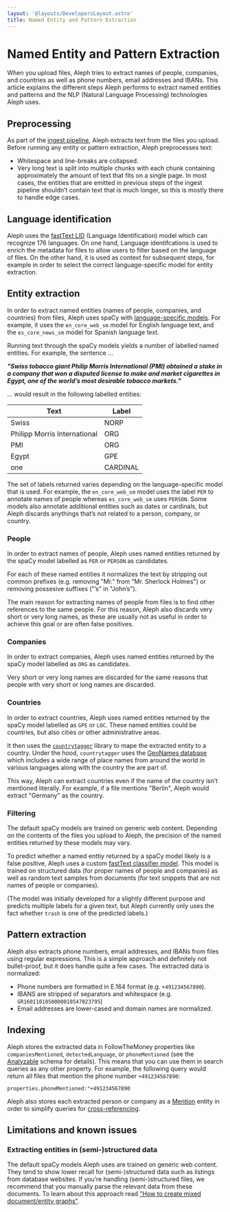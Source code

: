 ```yaml
---
layout: '@layouts/DevelopersLayout.astro'
title: Named Entity and Pattern Extraction
---
```


# Named Entity and Pattern Extraction

<p class="lead">When you upload files, Aleph tries to extract names of people, companies, and countries as well as phone numbers, email addresses and IBANs. This article explains the different steps Aleph performs to extract named entities and patterns and the NLP (Natural Language Processing) technologies Aleph uses.</p>

## Preprocessing

As part of the [ingest pipeline](/developers/explanation/ingest-pipeline), Aleph extracts text from the files you upload. Before running any entity or pattern extraction, Aleph preprocesses text:

* Whitespace and line-breaks are collapsed.
* Very long text is split into multiple chunks with each chunk containing approximately the amount of text that fits on a single page. In most cases, the entities that are emitted in previous steps of the ingest pipeline shouldn’t contain text that is much longer, so this is mostly there to handle edge cases.

## Language identification

Aleph uses the [fastText LID](https://fasttext.cc/docs/en/language-identification.html) (Language Identification) model which can recognize 176 languages. On one hand, Language identifcations is used to enrich the metadata for files to allow users to filter based on the language of files. On the other hand, it is used as context for subsequent steps, for example in order to select the correct language-specific model for entity extraction.

## Entity extraction

In order to extract named entities (names of people, companies, and countries) from files, Aleph uses spaCy with [language-specific models](https://spacy.io/models). For example, it uses the `en_core_web_sm` model for English language text, and the `es_core_news_sm` model for Spanish language text.

Running text through the spaCy models yields a number of labelled named entities. For example, the sentence …

***"Swiss tobacco giant Philip Morris International (PMI) obtained a stake in a company that won a disputed license to make and market cigarettes in Egypt, one of the world’s most desirable tobacco markets."***

… would result in the following labelled entities:

| Text | Label |
| --- | --- |
| Swiss | NORP |
| Philipp Morris International | ORG |
| PMI | ORG |
| Egypt | GPE |
| one | CARDINAL |

The set of labels returned varies depending on the language-specific model that is used. For example, the `en_core_web_sm` model uses the label `PER` to annotate names of people whereas `es_core_web_sm` uses `PERSON`. Some models also annotate additional entities such as dates or cardinals, but Aleph discards anythings that’s not related to a person, company, or country.

### People

In order to extract names of people, Aleph uses named entities returned by the spaCy model labelled as `PER` or `PERSON` as candidates.

For each of these named entities it normalizes the text by stripping out common prefixes (e.g. removing "Mr." from "Mr. Sherlock Holmes") or removing possesive suffixes ("’s" in "John’s").

The main reason for extracting names of people from files is to find other references to the same people. For this reason, Aleph also discards very short or very long names, as these are usually not as useful in order to achieve this goal or are often false positives.

### Companies

In order to extract companies, Aleph uses named entities returned by the spaCy model labelled as `ORG` as candidates.

Very short or very long names are discarded for the same reasons that people with very short or long names are discarded.

### Countries

In order to extract countries, Aleph uses named entities returned by the spaCy model labelled as `GPE` or `LOC`. These named entities could be countries, but also cities or other administrative areas.

It then uses the [`countrytagger`](https://pypi.org/project/countrytagger/) library to mape the extracted entity to a country. Under the hood, `countrytagger` uses the [GeoNames database](https://www.geonames.org/) which includes a wide range of place names from around the world in various languages along with the country the are part of.

This way, Aleph can extract countries even if the name of the country isn’t mentioned literally. For example, if a file mentions "Berlin", Aleph would extract "Germany" as the country.

### Filtering

The default spaCy models are trained on generic web content. Depending on the contents of the files you upload to Aleph, the precision of the named entities returned by these models may vary.

To predict whether a named enttiy returned by a spaCy model likely is a false positive, Aleph uses a custom [fastText classifier model](https://github.com/alephdata/followthemoney-typepredict). This model is trained on structured data (for proper names of people and companies) as well as random text samples from documents (for text snippets that are not names of people or companies).

(The model was initially developed for a slightly different purpose and predicts multiple labels for a given text, but Aleph currently only uses the fact whether `trash` is one of the predicted labels.)

## Pattern extraction

Aleph also extracts phone numbers, email addresses, and IBANs from files using regular expressions. This is a simple approach and definitely not bullet-proof, but it does handle quite a few cases. The extracted data is normalized:

* Phone numbers are formatted in E.164 format (e.g. `+491234567890`).
* IBANS are stripped of separators and whitespace (e.g. `GR1601101050000010547023795`)
* Email addresses are lower-cased and domain names are normalized.

## Indexing

Aleph stores the extracted data in FollowTheMoney properties like `companiesMentioned`, `detectedLanguage`, or `phoneMentioned` (see the [Analyzable](https://followthemoney.tech/explorer/schemata/Analyzable/) schema for details). This means that you can use them in search queries as any other property. For example, the following query would return all files that mention the phone number `+491234567890`:

```
properties.phoneMentioned:"+491234567890
```

Aleph also stores each extracted person or company as a [Mention](https://followthemoney.tech/explorer/schemata/Mention/) entity in order to simplify queries for [cross-referencing](/developers/explanation/cross-referencing).

## Limitations and known issues

### Extracting entities in (semi-)structured data

The default spaCy models Aleph uses are trained on generic web content. They tend to show lower recall for (semi-)structured data such as listings from database websites. If you’re handling (semi-)structured files, we recommend that you manually parse the relevant data from these documents. To learn about this approach read ["How to create mixed document/entity graphs"](/developers/how-to/data/mixed-graphs).
